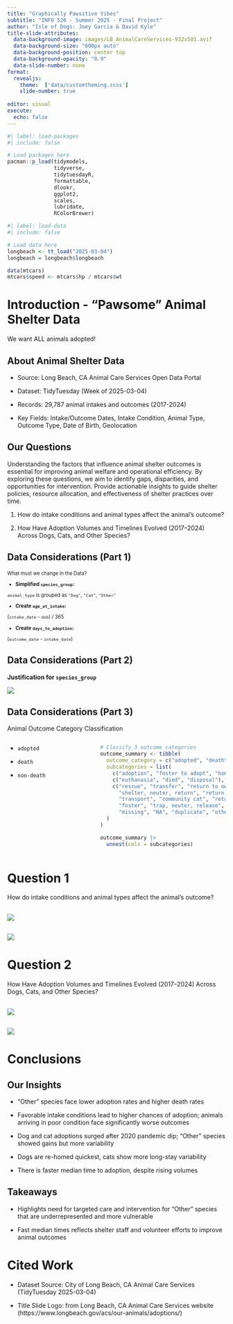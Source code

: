 ```yaml
---
title: "Graphically Pawsitive Vibes"
subtitle: "INFO 526 - Summer 2025 - Final Project"
author: "Isle of Dogs: Joey Garcia & David Kyle"
title-slide-attributes:
  data-background-image: images/LB_AnimalCareServices-932x501.avif
  data-background-size: "600px auto"
  data-background-position: center top
  data-background-opacity: "0.9"
  data-slide-number: none
format:
  revealjs:
    theme:  ['data/customtheming.scss']
    slide-number: true
  
editor: visual
execute:
  echo: false
---
```


```r
#| label: load-packages
#| include: false

# Load packages here
pacman::p_load(tidymodels,
               tidyverse,
               tidytuesdayR,
               formattable,
               dlookr,
               ggplot2,
               scales,
               lubridate,
               RColorBrewer)

```

```r
#| label: load-data
#| include: false

# Load data here
longbeach <- tt_load("2025-03-04")
longbeach = longbeach$longbeach

data(mtcars)
mtcars$speed <- mtcars$hp / mtcars$wt
```

# Introduction - "Pawsome" Animal Shelter Data

We want ALL animals adopted!

## About Animal Shelter Data

-   Source: Long Beach, CA Animal Care Services Open Data Portal

-   Dataset: TidyTuesday (Week of 2025-03-04)

-   Records: 29,787 animal intakes and outcomes (2017-2024)

-   Key Fields: Intake/Outcome Dates, Intake Condition, Animal Type, Outcome Type, Date of Birth, Geolocation

## Our Questions

Understanding the factors that influence animal shelter outcomes is essential for improving animal welfare and operational efficiency. By exploring these questions, we aim to identify gaps, disparities, and opportunities for intervention. Provide actionable insights to guide shelter policies, resource allocation, and effectiveness of shelter practices over time.

1.  How do intake conditions and animal types affect the animal's outcome?

2.  How Have Adoption Volumes and Timelines Evolved (2017–2024) Across Dogs, Cats, and Other Species?

## Data Considerations (Part 1)

<div style="font-size: 80%">

What must we change in the Data?

-   **Simplified `species_group`:**

`animal_type` is grouped as `"Dog"`, `"Cat"`, `"Other"`

-   **Create `age_at_intake`:**

(`intake_date` - `dob`) / 365

-   **Create `days_to_adoption`:**

(`outcome_date` - `intake_date`)

</div>

## Data Considerations (Part 2)

**Justification for `species_group`**

![](images/animal_intake_type.png)

## Data Considerations (Part 3)

Animal Outcome Category Classification

::::: columns
::: {.column width="40%"}
-   `adopted`

-   `death`

-   `non-death`
:::

::: {.column width="60%"}
```r
# Classify 3 outcome categories
outcome_summary <- tibble(
  outcome_category = c("adopted", "death", "non-death"),
  subcategories = list(
    c("adoption", "foster to adopt", "homefirst"),
    c("euthanasia", "died", "disposal"),
    c("rescue", "transfer", "return to owner", 
      "shelter, neuter, return", "return to rescue", 
      "transport", "community cat", "return to wild habitat", 
      "foster", "trap, neuter, release", 
      "missing", "NA", "duplicate", "others")
  )
)

outcome_summary |> 
  unnest(cols = subcategories)

```
:::
:::::

# Question 1

How do intake conditions and animal types affect the animal's outcome?

## 

![](images/intake_influence_outcomes.png)

##

![](images/prop_outcomes_per_animal.png)

# Question 2

How Have Adoption Volumes and Timelines Evolved (2017–2024) Across Dogs, Cats, and Other Species?

## 

![](images/days_to_adoption.png)

## 

![](images/volume_speed_species.png)

# Conclusions

## Our Insights

-   "Other" species face lower adoption rates and higher death rates

-   Favorable intake conditions lead to higher chances of adoption; animals arriving in poor condition face significantly worse outcomes

-   Dog and cat adoptions surged after 2020 pandemic dip; "Other" species showed gains but more variability

-   Dogs are re-homed quickest, cats show more long-stay variability

-   There is faster median time to adoption, despite rising volumes

## Takeaways

-   Highlights need for targeted care and intervention for "Other" species that are underrepresented and more vulnerable

-   Fast median times reflects shelter staff and volunteer efforts to improve animal outcomes

# Cited Work

- Dataset Source: City of Long Beach, CA Animal Care Services (TidyTuesday 2025-03-04)

- Title Slide Logo: from Long Beach, CA Animal Care Services website (https://www.longbeach.gov/acs/our-animals/adoptions/)

